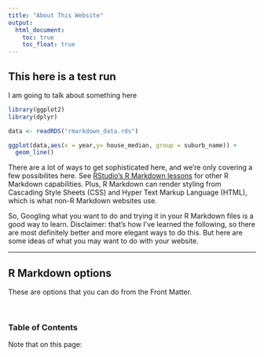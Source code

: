 ```yaml
---
title: "About This Website"
output:
  html_document:
    toc: true
    toc_float: true
---
```

## This here is a test run
I am going to talk about something here

```r
library(ggplot2)
library(dplyr)

data <- readRDS("rmarkdown_data.rds")

ggplot(data,aes(x = year,y= house_median, group = suburb_name)) +
  geom_line()
```

There are a lot of ways to get sophisticated here, and we're only covering a few possibilites here. See [RStudio's R Markdown lessons](http://rmarkdown.rstudio.com/lesson-1.html) for other R Markdown capabilities. Plus, R Markdown can render styling from Cascading Style Sheets (CSS) and Hyper Text Markup Language (HTML), which is what non-R Markdown websites use.  

So, Googling what you want to do and trying it in your R Markdown files is a good way to learn. Disclaimer: that's how I've learned the following, so there are most definitely better and more elegant ways to do this. But here are some ideas of what you may want to do with your website. 

----

## R Markdown options 

These are options that you can do from the Front Matter. 

<br>

### Table of Contents

Note that on this page: